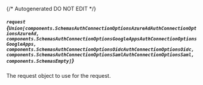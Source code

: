 {/* Autogenerated DO NOT EDIT  */}

##### `request` *{`Union[components.SchemasAuthConnectionOptionsAzureAdAuthConnectionOptionsAzureAd, components.SchemasAuthConnectionOptionsGoogleAppsAuthConnectionOptionsGoogleApps, components.SchemasAuthConnectionOptionsOidcAuthConnectionOptionsOidc, components.SchemasAuthConnectionOptionsSamlAuthConnectionOptionsSaml, components.SchemasEmpty]`}*
The request object to use for the request.
<Collapsible openLabel={Labels.showProperties} closeLabel={Labels.hideProperties}>
    <DevOrgAuthConnectionsUpdateRequest/>
</Collapsible>


